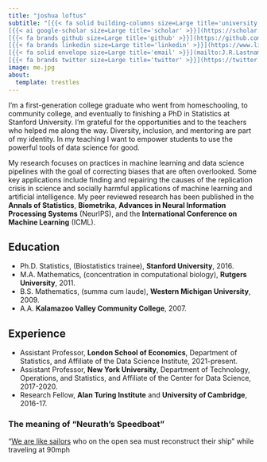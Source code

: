 ```yaml
---
title: "joshua loftus"
subtitle: "[{{< fa solid building-columns size=Large title='university' >}}](https://www.lse.ac.uk/Statistics/People/Dr-Joshua-Loftus)
[{{< ai google-scholar size=Large title='scholar' >}}](https://scholar.google.com/citations?user=SIbr3XUAAAAJ&hl=en)
[{{< fa brands github size=Large title='github' >}}](https://github.com/joftius/)
[{{< fa brands linkedin size=Large title='linkedin' >}}](https://www.linkedin.com/in/joftius/)
[{{< fa solid envelope size=Large title='email' >}}](mailto:J.R.Lastname@lse.ac.uk)
[{{< fa brands twitter size=Large title='twitter' >}}](https://twitter.com/joftius)"
image: me.jpg
about:
  template: trestles
---
```


I'm a first-generation college graduate who went from homeschooling, to community college, and eventually to finishing a PhD in Statistics at Stanford University. I'm grateful for the opportunities and to the teachers who helped me along the way. Diversity, inclusion, and mentoring are part of my identity. In my teaching I want to empower students to use the powerful tools of data science for good.

My research focuses on practices in machine learning and data science pipelines with the goal of correcting biases that are often overlooked. Some key applications include finding and repairing the causes of the replication crisis in science and socially harmful applications of machine learning and artificial intelligence. My peer reviewed research has been published in the **Annals of Statistics**, **Biometrika**, **Advances in Neural Information Processing Systems** (NeurIPS), and the **International Conference on Machine Learning** (ICML).

## Education

- Ph.D. Statistics, (Biostatistics trainee), **Stanford University**, 2016.
- M.A. Mathematics, (concentration in computational biology), **Rutgers University**, 2011.
- B.S. Mathematics, (summa cum laude), **Western Michigan University**, 2009.
- A.A. **Kalamazoo Valley Community College**, 2007.

## Experience

- Assistant Professor, **London School of Economics**, Department of Statistics, and Affiliate of the Data Science Institute, 2021-present.
- Assistant Professor, **New York University**, Department of Technology, Operations, and Statistics, and Affiliate of the Center for Data Science, 2017-2020.
- Research Fellow, **Alan Turing Institute** and **University of Cambridge**, 2016-17. 

### The meaning of "Neurath's Speedboat"

"[We are like sailors](https://en.wikipedia.org/wiki/Neurath%27s_boat) who on the open sea must reconstruct their ship" while traveling at 90mph
  
